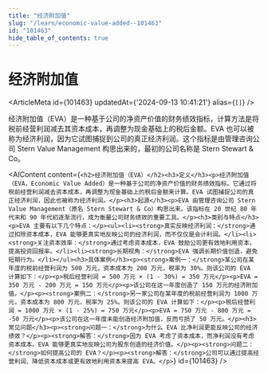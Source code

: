 ```yaml
---
title: "经济附加值"
slug: "/learn/economic-value-added--101463"
id: "101463"
hide_table_of_contents: true
---
```



# 经济附加值

<ArticleMeta id={101463} updatedAt={'2024-09-13 10:41:21'} alias={`[]`} />
<div className='border-solid border-b border-t-0 my-4 border-[var(--ifm-color-gray-300)]' />

经济附加值（EVA）是一种基于公司的净资产价值的财务绩效指标，计算方法是将税前经营利润减去其资本成本，再调整为现金基础上的税后金额。EVA 也可以被称为经济利润，因为它试图捕捉到公司的真正经济利润。这个指标是由管理咨询公司 Stern Value Management 构思出来的，最初的公司名称是 Stern Stewart & Co。

<AIContent content={`<h2>经济附加值（EVA）</h2><h3>定义</h3><p>经济附加值（EVA，Economic Value Added）是一种基于公司的净资产价值的财务绩效指标。它通过将税前经营利润减去资本成本，再调整为现金基础上的税后金额来计算。EVA 试图捕捉公司的真正经济利润，因此也被称为经济利润。</p><h3>起源</h3><p>EVA 由管理咨询公司 Stern Value Management（原名 Stern Stewart & Co）构思出来。该指标在 20 世纪 80 年代末和 90 年代初逐渐流行，成为衡量公司财务绩效的重要工具。</p><h3>类别与特点</h3><p>EVA 主要有以下几个特点：</p><ul><li><strong>真实反映经济利润：</strong>通过扣除资本成本，EVA 能够更真实地反映公司的经济利润，而不仅仅是会计利润。</li><li><strong>关注资本效率：</strong>通过考虑资本成本，EVA 鼓励公司更有效地利用资本，提高投资回报率。</li><li><strong>长期视角：</strong>EVA 强调长期价值创造，避免短期行为。</li></ul><h3>具体案例</h3><p><strong>案例一：</strong>某公司在某年度的税前经营利润为 500 万元，资本成本为 200 万元，税率为 30%。则该公司的 EVA 计算如下：</p><p>税后经营利润 = 500 万元 × (1 - 30%) = 350 万元</p><p>EVA = 350 万元 - 200 万元 = 150 万元</p><p>该公司在这一年度创造了 150 万元的经济附加值。</p><p><strong>案例二：</strong>另一家公司在某年度的税前经营利润为 1000 万元，资本成本为 800 万元，税率为 25%。则该公司的 EVA 计算如下：</p><p>税后经营利润 = 1000 万元 × (1 - 25%) = 750 万元</p><p>EVA = 750 万元 - 800 万元 = -50 万元</p><p>该公司在这一年度未能创造经济附加值，反而亏损了 50 万元。</p><h3>常见问题</h3><p><strong>问题一：</strong>为什么 EVA 比净利润更能反映公司的经济绩效？</p><p><strong>解答：</strong>因为 EVA 考虑了资本成本，而净利润没有考虑资本成本。EVA 能够更真实地反映公司为股东创造的经济价值。</p><p><strong>问题二：</strong>如何提高公司的 EVA？</p><p><strong>解答：</strong>公司可以通过提高经营利润、降低资本成本或更有效地利用资本来提高 EVA。</p>`} id={101463} />
